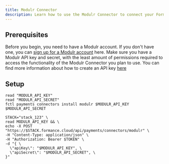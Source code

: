 ```yaml
---
title: Modulr Connector
description: Learn how to use the Modulr Connector to connect your Formance Platform with your Modulr account.
---
```


## Prerequisites

Before you begin, you need to have a Modulr account. If you don't have one, you can [sign up for a Modulr account](https://www.modulrfinance.com/contact-us) here. Make sure you have a Modulr API key and secret, with the least amount of permissions required to access the functionality of the Modulr Connector you plan to use. You can find more information about how to create an API key [here](https://modulr.readme.io/docs/gaining-use-of-the-api)

<ApiWarning/>

## Setup

<StackCmd>

```shell
read "MODULR_API_KEY"
read "MODULR_API_SECRET"
fctl payments connectors install modulr $MODULR_API_KEY $MODULR_API_SECRET
```

```shell
STACK="stack_123" \
read MODULR_API_KEY && \
echo -X POST "https://$STACK.formance.cloud/api/payments/connectors/modulr" \
-H "Content-Type: application/json" \
-H "Authorization: Bearer $TOKEN" \
-d "{ \
  \"apiKey\": "$MODULR_API_KEY", \
  \"apiSecret\": "$MODULR_API_SECRET", \
}"
```

</StackCmd>
